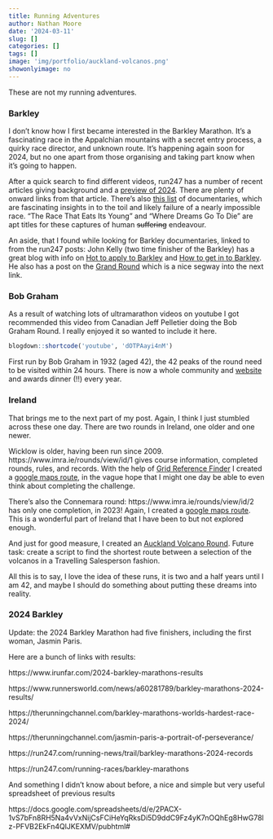```yaml
---
title: Running Adventures
author: Nathan Moore
date: '2024-03-11'
slug: []
categories: []
tags: []
image: 'img/portfolio/auckland-volcanos.png'
showonlyimage: no
---
```


These are not my running adventures. 

<!--more-->

### Barkley

I don't know how I first became interested in the Barkley Marathon. It's a fascinating race in the Appalchian mountains with a secret entry process, a quirky race director, and unknown route. It's happening again soon for 2024, but no one apart from those organising and taking part know when it's going to happen. 

After a quick search to find different videos, run247 has a number of recent articles giving background and a [preview of 2024](https://run247.com/race-previews/barkley-marathons-2024-how-to-follow-live-tracking-latest-results). There are plenty of onward links from that article. There's also [this list](https://run247.com/running-news/trail/barkley-marathons-best-documentaries) of documentaries, which are fascinating insights in to the toil and likely failure of a nearly impossible race. "The Race That Eats Its Young" and "Where Dreams Go To Die" are apt titles for these captures of human ~~suffering~~ endeavour. 

An aside, that I found while looking for Barkley documentaries, linked to from the run247 posts: John Kelly (two time finisher of the Barkley) has a great blog with info on [Hot to apply to Barkley](https://randomforestrunner.com/2017/05/how-to-apply-to-barkley/) and [How to get in to Barkley](https://randomforestrunner.com/2024/02/how-to-get-in-to-the-barkley-marathons/). He also has a post on the [Grand Round](https://randomforestrunner.com/2020/08/the-grand-round-2020/) which is a nice segway into the next link. 

### Bob Graham 

As a result of watching lots of ultramarathon videos on youtube I got recommended this video from Canadian Jeff Pelletier doing the Bob Graham Round. I really enjoyed it so wanted to include it here. 

```r
blogdown::shortcode('youtube', 'dOTPAayi4nM')
```

First run by Bob Graham in 1932 (aged 42), the 42 peaks of the round need to be visited within 24 hours. There is now a whole community and [website](http://bobgrahamclub.org.uk/) and awards dinner (!!) every year. 

### Ireland 

That brings me to the next part of my post. Again, I think I just stumbled across these one day. There are two rounds in Ireland, one older and one newer. 

Wicklow is older, having been run since 2009. https://www.imra.ie/rounds/view/id/1 gives course information, completed rounds, rules, and records. With the help of [Grid Reference Finder](https://irish.gridreferencefinder.com/) I created a [google maps route](https://www.google.com/maps/d/edit?mid=1QgIPBX262RkN0iKXeV2Aqll-1DIssW8&usp=sharing), in the vague hope that I might one day be able to even think about completing the challenge. 

There's also the Connemara round: https://www.imra.ie/rounds/view/id/2 has only one completion, in 2023! Again, I created a [google maps route](https://www.google.com/maps/d/edit?mid=1oBqP3bHHey8xyuYKDXuy7nlUo7RUdSc&usp=sharing). This is a wonderful part of Ireland that I have been to but not explored enough. 

And just for good measure, I created an [Auckland Volcano Round](https://www.google.com/maps/d/edit?mid=1UaMIiIh9aCgrUMvyGIXSGidaEJDkqK8&usp=sharing). Future task: create a script to find the shortest route between a selection of the volcanos in a Travelling Salesperson fashion. 

All this is to say, I love the idea of these runs, it is two and a half years until I am 42, and maybe I should do something about putting these dreams into reality. 

### 2024 Barkley

Update: the 2024 Barkley Marathon had five finishers, including the first woman, Jasmin Paris. 

Here are a bunch of links with results: 

https://www.irunfar.com/2024-barkley-marathons-results

https://www.runnersworld.com/news/a60281789/barkley-marathons-2024-results/

https://therunningchannel.com/barkley-marathons-worlds-hardest-race-2024/

https://therunningchannel.com/jasmin-paris-a-portrait-of-perseverance/

https://run247.com/running-news/trail/barkley-marathons-2024-records

https://run247.com/running-races/barkley-marathons 

And something I didn't know about before, a nice and simple but very useful spreadsheet of previous results 

https://docs.google.com/spreadsheets/d/e/2PACX-1vS7bFn8RH5Na4vVxNijCsFCiHeYqRksDi5D9ddC9Fz4yK7nOQhEg8HwG78lz-PFVB2EkFn4QlJKEXMV/pubhtml#






